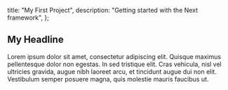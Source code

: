 
  title: "My First Project",
  description: "Getting started with the Next framework",
};


## My Headline

Lorem ipsum dolor sit amet, consectetur adipiscing elit. Quisque maximus
pellentesque dolor non egestas. In sed tristique elit. Cras vehicula, nisl vel
ultricies gravida, augue nibh laoreet arcu, et tincidunt augue dui non elit.
Vestibulum semper posuere magna, quis molestie mauris faucibus ut.
